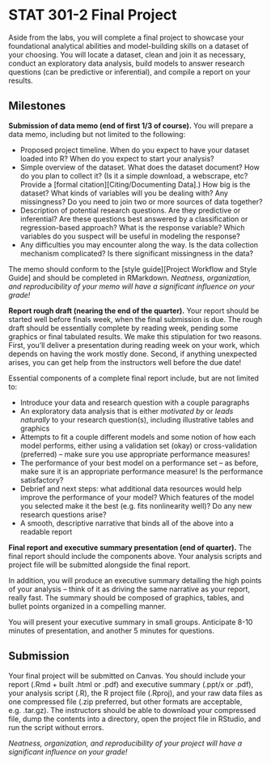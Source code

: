<!-- # STAT 301-1 Final Project -->

<!-- Aside from the labs, you will complete a final project to showcase your foundational analytical abilities and written storytelling skills about a dataset of your choosing. You will locate a dataset, clean and join it as necessary, conduct an exploratory data analysis, and compile a report on your findings. -->

<!-- ## Milestones -->

<!-- **Submission of data memo (circa midterm).** You will prepare a data memo, including but not limited to the following:  -->

<!-- - Proposed project timeline. When do you expect to have your dataset loaded into R? When do you expect to start your analysis?  -->
<!-- - Simple overview of the dataset. What does the dataset document? How do you plan to collect it? (Is it a simple download, a webscrape, etc? Provide a [formal citation][Citing/Documenting Data].) How big is the dataset? What kinds of variables will you be dealing with? Any missingness? Do you need to join two or more sources of data together? -->
<!-- - The reason for your choice of dataset. Is it interesting to you? Challenging? Is this part of a larger research project? -->
<!-- - Any difficulties you may encounter along the way. Is the data collection mechanism complicated? Is there significant missingness in the data? -->

<!-- The memo should conform to the [style guide][Project Workflow and Style Guide] and should be completed in RMarkdown. *Neatness, organization, and reproducibility of your memo will have a significant influence on your grade!* -->

<!-- **Progress check (couple of weeks after memo).** By now, it is expected you've started on the final report (data description and source, at least), and ideally, you've done some of the preliminary analysis. The instructors will be checking in with you individually to make sure things are going according to plan. -->

<!-- **Final report and executive summary (end of quarter).** The final report includes a document written in RMarkdown, which fuses visuals, tables, and text in order to drive a narrative. Your analysis scripts and project file will be submitted alongside the final report. In addition, you will produce an executive summary (a 3 to 5 slide presentation) detailing the high points of your analysis -- think of it as driving the same narrative as your report, really fast. -->

<!-- ## Submission -->

<!-- Your final project will be submitted on Canvas. You should include your report (.Rmd + built .html or .pdf) and executive summary (.ppt/x or .pdf), your analysis script (.R), the R project file (.Rproj), and your raw data files as one compressed file (.zip preferred, but other formats are acceptable, e.g. .tar.gz). The instructors should be able to download your compressed file, dump the contents into a directory, open the project file, and run the script without errors. -->

<!-- *Neatness, organization, and reproducibility of your project will have a significant influence on your grade!* -->

# STAT 301-2 Final Project

Aside from the labs, you will complete a final project to showcase your foundational analytical abilities and model-building skills on a dataset of your choosing. You will locate a dataset, clean and join it as necessary, conduct an exploratory data analysis, build models to answer research questions (can be predictive or inferential), and compile a report on your results.

## Milestones

**Submission of data memo (end of first 1/3 of course).** You will prepare a data memo, including but not limited to the following: 

- Proposed project timeline. When do you expect to have your dataset loaded into R? When do you expect to start your analysis? 
- Simple overview of the dataset. What does the dataset document? How do you plan to collect it? (Is it a simple download, a webscrape, etc? Provide a [formal citation][Citing/Documenting Data].) How big is the dataset? What kinds of variables will you be dealing with? Any missingness? Do you need to join two or more sources of data together?
- Description of potential research questions. Are they predictive or inferential? Are these questions best answered by a classification or regression-based approach? What is the response variable? Which variables do you suspect will be useful in modeling the response?
- Any difficulties you may encounter along the way. Is the data collection mechanism complicated? Is there significant missingness in the data?

The memo should conform to the [style guide][Project Workflow and Style Guide] and should be completed in RMarkdown. *Neatness, organization, and reproducibility of your memo will have a significant influence on your grade!*

**Report rough draft (nearing the end of the quarter).** Your report should be started well before finals week, when the final submission is due. The rough draft should be essentially complete by reading week, pending some graphics or final tabulated results. We make this stipulation for two reasons. First, you'll deliver a presentation during reading week on your work, which depends on having the work mostly done. Second, if anything unexpected arises, you can get help from the instructors well before the due date!

Essential components of a complete final report include, but are not limited to:

- Introduce your data and research question with a couple paragraphs
- An exploratory data analysis that is either *motivated by* or *leads naturally* to your research question(s), including illustrative tables and graphics
- Attempts to fit a couple different models and some notion of how each model performs, either using a validation set (okay) or cross-validation (preferred) -- make sure you use appropriate performance measures!
- The performance of your best model on a performance set -- as before, make sure it is an appropriate performance measure! Is the performance satisfactory?
- Debrief and next steps: what additional data resources would help improve the performance of your model? Which features of the model you selected make it the best (e.g. fits nonlinearity well)? Do any new research questions arise?
- A smooth, descriptive narrative that binds all of the above into a readable report

**Final report and executive summary presentation (end of quarter).** The final report should include the components above. Your analysis scripts and project file will be submitted alongside the final report. 

In addition, you will produce an executive summary detailing the high points of your analysis -- think of it as driving the same narrative as your report, really fast. The summary should be composed of graphics, tables, and bullet points organized in a compelling manner.

You will present your executive summary in small groups. Anticipate 8-10 minutes of presentation, and another 5 minutes for questions.

## Submission

Your final project will be submitted on Canvas. You should include your report (.Rmd + built .html or .pdf) and executive summary (.ppt/x or .pdf), your analysis script (.R), the R project file (.Rproj), and your raw data files as one compressed file (.zip preferred, but other formats are acceptable, e.g. .tar.gz). The instructors should be able to download your compressed file, dump the contents into a directory, open the project file in RStudio, and run the script without errors.

*Neatness, organization, and reproducibility of your project will have a significant influence on your grade!*
